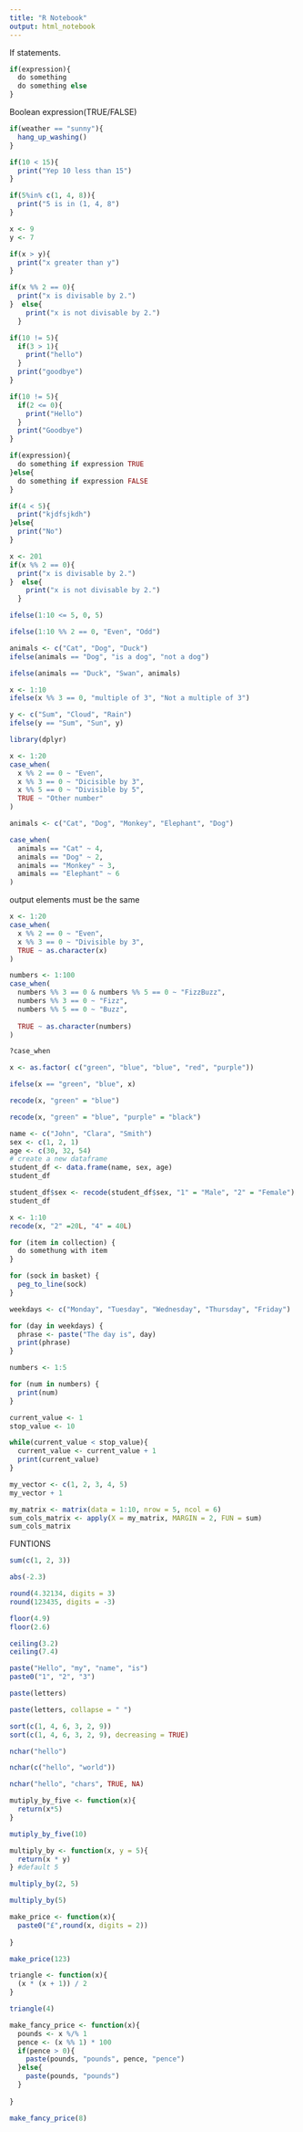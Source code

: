 ```yaml
---
title: "R Notebook"
output: html_notebook
---
```

If statements.

```r
if(expression){
  do something
  do something else
}
```

Boolean expression(TRUE/FALSE)

```r
if(weather == "sunny"){
  hang_up_washing()
}
```

```r
if(10 < 15){
  print("Yep 10 less than 15")
}
```

```r
if(5%in% c(1, 4, 8)){
  print("5 is in (1, 4, 8")
}
```

```r
x <- 9
y <- 7

if(x > y){
  print("x greater than y")
}

```

```r
if(x %% 2 == 0){
  print("x is divisable by 2.")
}  else{
    print("x is not divisable by 2.")
  }
```

```r
if(10 != 5){
  if(3 > 1){
    print("hello")
  }
  print("goodbye")
}
```

```r
if(10 != 5){
  if(2 <= 0){
    print("Hello")
  }
  print("Goodbye")
}
```


```r
if(expression){
  do something if expression TRUE
}else{
  do something if expression FALSE
}
```

```r
if(4 < 5){
  print("kjdfsjkdh")
}else{
  print("No")
}
```

```r
x <- 201
if(x %% 2 == 0){
  print("x is divisable by 2.")
}  else{
    print("x is not divisable by 2.")
  }
```

```r
ifelse(1:10 <= 5, 0, 5)
```

```r
ifelse(1:10 %% 2 == 0, "Even", "Odd")
```
```r
animals <- c("Cat", "Dog", "Duck")
ifelse(animals == "Dog", "is a dog", "not a dog")
```

```r

ifelse(animals == "Duck", "Swan", animals)
```

```r
x <- 1:10
ifelse(x %% 3 == 0, "multiple of 3", "Not a multiple of 3")
```

```r
y <- c("Sum", "Cloud", "Rain")
ifelse(y == "Sum", "Sun", y)
```

```r
library(dplyr)
```

```r
x <- 1:20
case_when(
  x %% 2 == 0 ~ "Even",
  x %% 3 == 0 ~ "Dicisible by 3",
  x %% 5 == 0 ~ "Divisible by 5",
  TRUE ~ "Other number"
)
```
```r
animals <- c("Cat", "Dog", "Monkey", "Elephant", "Dog")
```

```r

case_when(
  animals == "Cat" ~ 4,
  animals == "Dog" ~ 2,
  animals == "Monkey" ~ 3,
  amimals == "Elephant" ~ 6
)
```
output elements must be the same

```r
x <- 1:20
case_when(
  x %% 2 == 0 ~ "Even",
  x %% 3 == 0 ~ "Divisible by 3",
  TRUE ~ as.character(x)
)
```

```r
numbers <- 1:100
case_when(
  numbers %% 3 == 0 & numbers %% 5 == 0 ~ "FizzBuzz",
  numbers %% 3 == 0 ~ "Fizz", 
  numbers %% 5 == 0 ~ "Buzz",
  
  TRUE ~ as.character(numbers)
)
```


```r
?case_when
```

```r
x <- as.factor( c("green", "blue", "blue", "red", "purple"))

ifelse(x == "green", "blue", x)
```

```r
recode(x, "green" = "blue")
```

```r
recode(x, "green" = "blue", "purple" = "black")
```

```r
name <- c("John", "Clara", "Smith")
sex <- c(1, 2, 1)
age <- c(30, 32, 54)
# create a new dataframe
student_df <- data.frame(name, sex, age)
student_df
```

```r
student_df$sex <- recode(student_df$sex, "1" = "Male", "2" = "Female")
student_df
```

```r
x <- 1:10
recode(x, "2" =20L, "4" = 40L)
```

```r
for (item in collection) {
  do somethung with item
}
```

```r
for (sock in basket) {
  peg_to_line(sock)
}
```

```r
weekdays <- c("Monday", "Tuesday", "Wednesday", "Thursday", "Friday")

for (day in weekdays) {
  phrase <- paste("The day is", day)
  print(phrase)
}
```

```r
numbers <- 1:5

for (num in numbers) {
  print(num)
}
```

```r
current_value <- 1
stop_value <- 10

while(current_value < stop_value){
  current_value <- current_value + 1
  print(current_value)
}
```

```r
my_vector <- c(1, 2, 3, 4, 5)
my_vector + 1
```

```r
my_matrix <- matrix(data = 1:10, nrow = 5, ncol = 6)
sum_cols_matrix <- apply(X = my_matrix, MARGIN = 2, FUN = sum)
sum_cols_matrix
```

FUNTIONS 

```r
sum(c(1, 2, 3))
```
```r
abs(-2.3)
```

```r
round(4.32134, digits = 3)
round(123435, digits = -3)
```

```r
floor(4.9)
floor(2.6)
```

```r
ceiling(3.2)
ceiling(7.4)
```

```r
paste("Hello", "my", "name", "is")
paste0("1", "2", "3")
```

```r
paste(letters)
```

```r
paste(letters, collapse = " ")
```

```r
sort(c(1, 4, 6, 3, 2, 9))
sort(c(1, 4, 6, 3, 2, 9), decreasing = TRUE)
```

```r
nchar("hello")
```

```r
nchar(c("hello", "world"))
```

```r
nchar("hello", "chars", TRUE, NA)
```

```r
mutiply_by_five <- function(x){
  return(x*5)
}
```

```r
mutiply_by_five(10)
```

```r
multiply_by <- function(x, y = 5){
  return(x * y)
} #default 5
```

```r
multiply_by(2, 5)
```
```r
multiply_by(5)
```

```r
make_price <- function(x){
  paste0("£",round(x, digits = 2))
  
}
```

```r
make_price(123)
```

```r
triangle <- function(x){
  (x * (x + 1)) / 2
}  
```

```r
triangle(4)
```


```r
make_fancy_price <- function(x){
  pounds <- x %/% 1 
  pence <- (x %% 1) * 100
  if(pence > 0){
    paste(pounds, "pounds", pence, "pence")
  }else{
    paste(pounds, "pounds")
  }
  
} 
```

```r
make_fancy_price(8)
```





